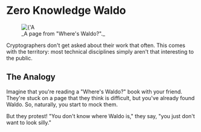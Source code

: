 
# Zero Knowledge Waldo

<figure>
	<Image src={cover} alt={'A Page from "Where\'s Waldo?".'} />
	<figcaption>_A page from "Where's Waldo?"._</figcaption>
</figure>

Cryptographers don't get asked about their work that often. This comes with the
territory: most technical disciplines simply aren't that interesting to the
public.

## The Analogy

Imagine that you're reading a "Where's Waldo?" book with your friend. They're stuck on a page
that they think is difficult, but you've already found Waldo. So, naturally, you start to mock them.

But they protest! "You don't know where Waldo is," they say, "you just don't want to look silly."
